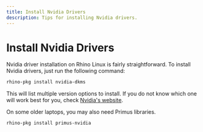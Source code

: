 ```yaml
---
title: Install Nvidia Drivers
description: Tips for installing Nvidia drivers.
---
```


# Install Nvidia Drivers

Nvidia driver installation on Rhino Linux is fairly straightforward. To install Nvidia drivers, just run the following command:
```bash
rhino-pkg install nvidia-dkms
```

This will list multiple version options to install. If you do not know which one will work best for you, check [Nvidia's website](https://www.nvidia.com/download/index.aspx).

On some older laptops, you may also need Primus libraries.
```bash
rhino-pkg install primus-nvidia
```
